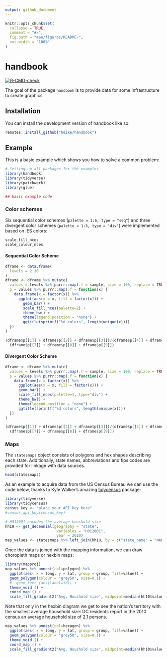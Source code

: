 ```yaml
---
output: github_document
---
```


<!-- README.md is generated from README.Rmd. Please edit that file -->

```r
knitr::opts_chunk$set(
  collapse = TRUE,
  comment = "#>",
  fig.path = "man/figures/README-",
  out.width = "100%"
)
```

# handbook

<!-- badges: start -->
[![R-CMD-check](https://github.com/heike/handbook/actions/workflows/R-CMD-check.yaml/badge.svg)](https://github.com/heike/handbook/actions/workflows/R-CMD-check.yaml)
<!-- badges: end -->

The goal of the package `handbook` is to provide data for some infrastructure to create graphics. 

## Installation

You can install the development version of handbook like so:

``` r
remotes::install_github("heike/handbook")
```

## Example

This is a basic example which shows you how to solve a common problem:

```r
# Setting up all packages for the examples
library(handbook)
library(tidyverse)
library(patchwork)
library(glue)

## basic example code
```

### Color schemes

Six sequential color schemes (`palette = 1:6, type = "seq"`) and three divergent color schemes (`palette = 1:3, type = "div"`) were implemented based on IES colors:

```r
scale_fill_nces
scale_colour_nces
```

#### Sequential Color Scheme

```r
dframe <- data.frame(
  levels = 2:10
) 
dframe <- dframe %>% mutate(
  values = levels %>% purrr::map(.f = sample, size = 100, replace = TRUE),
  p = values %>% purrr::map(.f = function(x) {
    data.frame(x = factor(x)) %>%
      ggplot(aes(x = x, fill = factor(x))) +
        geom_bar() +
        scale_fill_nces(palette=2) +
        theme_bw() + 
        theme(legend.position = "none") +
        ggtitle(sprintf("%d colors", length(unique(x))))
  })
) 

(dframe$p[[1]] + dframe$p[[2]] + dframe$p[[3]])/(dframe$p[[4]] + dframe$p[[5]] + dframe$p[[6]])/
  (dframe$p[[7]] + dframe$p[[8]] + dframe$p[[9]]) 
```

#### Divergent Color Scheme

```r
dframe <- dframe %>% mutate(
  values = levels %>% purrr::map(.f = sample, size = 100, replace = TRUE),
  p = values %>% purrr::map(.f = function(x) {
    data.frame(x = factor(x)) %>%
      ggplot(aes(x = x, fill = factor(x))) +
      geom_bar() +
      scale_fill_nces(palette=1, type="div") +
      theme_bw() + 
      theme(legend.position = "none") +
      ggtitle(sprintf("%d colors", length(unique(x))))
  })
) 

(dframe$p[[1]] + dframe$p[[2]] + dframe$p[[3]])/(dframe$p[[4]] + dframe$p[[5]] + dframe$p[[6]])/
  (dframe$p[[7]] + dframe$p[[8]] + dframe$p[[9]]) 
```


### Maps

The `statesmaps` object consists of polygons and hex shapes describing each state. Additionally, state names, abbreviations and fips codes are provided for linkage with data sources.

```r
head(statesmaps)
```
As an example to acquire data from the US Census Bureau we can use the code below, thanks to Kyle Walker's amazing [tidycensus](https://walker-data.com/tidycensus/articles/basic-usage.html) package:

```r
library(tidyverse)
library(tidycensus)
census_key <- "place your API key here"
#census_api_key(census_key)

# H012001 encodes the average houshold size
hh10 <- get_decennial(geography = "state",
                       variables = "H012001",
                       year = 2010)
map_values <- statesmaps %>% left_join(hh10, by = c("state_name" = "NAME"))
```

Once the data is joined with the mapping information, we can draw choropleth maps or hexbin maps:

```r
library(mapproj)
map_values %>% unnest(col=polygon) %>%
  ggplot(aes( x = long, y = lat, group = group, fill=value)) +
  geom_polygon(colour = "grey50", size=0.1) +
  #  geom_text (aes(label=id)) +
  theme_void () +
  coord_map () +
  scale_fill_gradient2("Avg. Houshold size", midpoint=median(hh10$value))
```

Note that only in the hexbin diagram we get to see the nation's territory with the smallest average household size: DC residents report in the 2010 census an average household size of 2.1 persons.

```r
map_values %>% unnest(col=hexagon) %>%
  ggplot(aes( x = long, y = lat, group = group, fill=value)) +
  geom_polygon(colour = "grey50", size=0.1) + 
  theme_void () +
  coord_map () +
  scale_fill_gradient2("Avg. Houshold size", midpoint=median(hh10$value))
```

